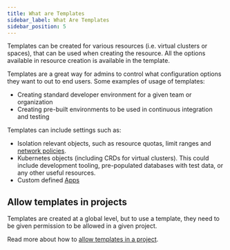 ```yaml
---
title: What are Templates
sidebar_label: What Are Templates
sidebar_position: 5
---
```



Templates can be created for various resources (i.e. virtual clusters or spaces), that can be used when creating the resource. All the options available in resource creation is available in the template.

Templates are a great way for admins to control what configuration options they want to out to end users. Some examples of usage of templates:
* Creating standard developer environment for a
given team or organization
* Creating pre-built environments to be used in continuous
integration and testing

Templates can include settings such as:

- Isolation relevant objects, such as resource quotas, limit ranges and [network policies](/vcluster/configure/vcluster-yaml/policies/network-policy).
- Kubernetes objects (including CRDs for virtual clusters). This could include development tooling, pre-populated databases with test data, or any other useful resources.
- Custom defined [Apps](what-are-apps.mdx)

## Allow templates in projects

Templates are created at a global level, but to use a template, they need to be given permission to be allowed in a given project.

Read more about how to [allow templates in a project](../understand/what-are-templates.mdx).
